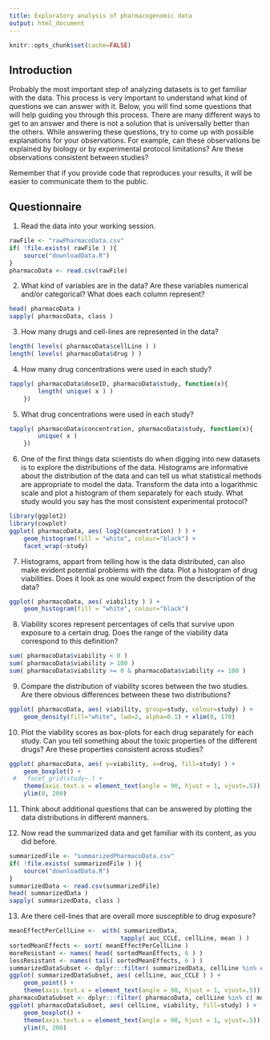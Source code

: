 ```yaml
---
title: Exploratory analysis of pharmacogenomic data
output: html_document
---
```


```r
knitr::opts_chunk$set(cache=FALSE)
```

## Introduction

Probably the most important step of analyzing datasets is to get familiar
with the data. This process is very important to understand
what kind of questions we can answer with it. Below, you will
find some questions that will help guiding you through this 
process. There are many different ways to get to an answer and 
there is not a solution that is universally better than the others. 
While answering these questions, try to come up with possible 
explanations for your observations. For example, can these observations
be explained by biology or by experimental protocol limitations?
Are these observations consistent between studies?

Remember that if you provide code that reproduces your results, it
will be easier to communicate them to the public. 

## Questionnaire 
     
1. Read the data into your working session. 

```r
rawFile <- "rawPharmacoData.csv"
if( !file.exists( rawFile ) ){
    source("downloadData.R")
}
pharmacoData <- read.csv(rawFile)
```

2. What kind of variables are in the data? Are these variables numerical and/or categorical? What does each column represent?

```r
head( pharmacoData )
sapply( pharmacoData, class )
```

3. How many drugs and cell-lines are represented in the data?

```r
length( levels( pharmacoData$cellLine ) )
length( levels( pharmacoData$drug ) )
```

4. How many drug concentrations were used in each study?

```r
tapply( pharmacoData$doseID, pharmacoData$study, function(x){
        length( unique( x ) )
    })
```

5. What drug concentrations were used in each study?

```r
tapply( pharmacoData$concentration, pharmacoData$study, function(x){
        unique( x ) 
    })
```

6. One of the first things data scientists do when
   digging into new datasets is to explore the distributions
   of the data. Histograms are informative about the distribution
   of the data and can tell us what statistical methods are appropriate to
   model the data. Transform the data into a logarithmic
   scale and plot a histogram of them separately for each
   study. What study would you say has the most
   consistent experimental protocol?

```r
library(ggplot2)
library(cowplot)
ggplot( pharmacoData, aes( log2(concentration) ) ) +
    geom_histogram(fill = "white", colour="black") +
    facet_wrap(~study)
```

7. Histograms, appart from telling how is the data
distributed, can also make evident potential
problems with the data. Plot a histogram
of drug viabilities. Does it look as one would
expect from the description of the data?
       
```r
ggplot( pharmacoData, aes( viability ) ) +
    geom_histogram(fill = "white", colour="black")
```

8. Viability scores represent percentages
   of cells that survive upon exposure to a certain drug.
   Does the range of the viability data correspond
   to this definition?
	
```r
sum( pharmacoData$viability < 0 )
sum( pharmacoData$viability > 100 )
sum( pharmacoData$viability >= 0 & pharmacoData$viability <= 100 )
```
9. Compare the distribution of viability scores between the two studies.
   Are there obvious differences between these two distributions?
		
```r
ggplot( pharmacoData, aes( viability, group=study, colour=study) ) +
    geom_density(fill="white", lwd=2, alpha=0.1) + xlim(0, 170)
```

10. Plot the viability scores as box-plots for each drug separately for each study.
    Can you tell something about the toxic properties of the different drugs? Are
    these properties consistent across studies?

```r
ggplot( pharmacoData, aes( y=viability, x=drug, fill=study) ) +
    geom_boxplot() +
 #   facet_grid(study~.) +
    theme(axis.text.x = element_text(angle = 90, hjust = 1, vjust=.5)) +
    ylim(0, 200)
```

11. Think about additional questions that can be answered by plotting
    the data distributions in different manners.
		
12. Now read the summarized data and get familiar with its content,
    as you did before.

```r
summarizedFile <- "summarizedPharmacoData.csv"
if( !file.exists( summarizedFile ) ){
    source("downloadData.R")
}
summarizedData <- read.csv(summarizedFile)
head( summarizedData )
sapply( summarizedData, class )
```

13. Are there cell-lines that are overall more susceptible to drug exposure?

```r
meanEffectPerCellLine <-  with( summarizedData,
                               tapply( auc_CCLE, cellLine, mean ) )
sortedMeanEffects <- sort( meanEffectPerCellLine )
moreResistant <- names( head( sortedMeanEffects, 6 ) )
lessResistant <- names( tail( sortedMeanEffects, 6 ) )
summarizedDataSubset <- dplyr:::filter( summarizedData, cellLine %in% c( moreResistant, lessResistant ) )
ggplot( summarizedDataSubset, aes( cellLine, auc_CCLE ) ) +
    geom_point() +
    theme(axis.text.x = element_text(angle = 90, hjust = 1, vjust=.5))
pharmacoDataSubset <- dplyr:::filter( pharmacoData, cellLine %in% c( moreResistant, lessResistant ) )
ggplot( pharmacoDataSubset, aes( cellLine, viability, fill=study) ) +
    geom_boxplot() +
    theme(axis.text.x = element_text(angle = 90, hjust = 1, vjust=.5)) +
    ylim(0, 200)
```